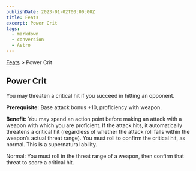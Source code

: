 ```yaml
---
publishDate: 2023-01-02T00:00:00Z
title: Feats
excerpt: Power Crit
tags:
  - markdown
  - conversion
  - Astro
---
```


[Feats](arcana-d20-srd-feats-index) > Power Crit

## Power Crit

You may threaten a critical hit if you succeed in hitting an opponent.

**Prerequisite:** Base attack bonus +10, proficiency with weapon.

**Benefit:** You may spend an action point before making an attack with a
weapon with which you are proficient. If the attack hits, it automatically
threatens a critical hit (regardless of whether the attack roll falls within
the weapon’s actual threat range). You must roll to confirm the critical hit,
as normal. This is a supernatural ability.

Normal: You must roll in the threat range of a weapon, then confirm that
threat to score a critical hit.

